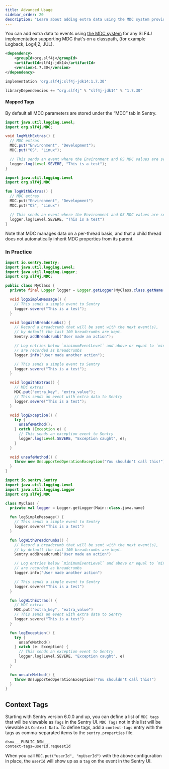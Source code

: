 ```yaml
---
title: Advanced Usage
sidebar_order: 20
description: "Learn about adding extra data using the MDC system provided by SLF4j."
---
```


You can add extra data to events using [the MDC system](https://www.slf4j.org/api/org/slf4j/helpers/BasicMDCAdapter.html) for any SLF4J implementation supporting MDC that's on a classpath, (for example Logback, Log4j2, JUL).

```xml {tabTitle:Maven}
<dependency>
    <groupId>org.slf4j</groupId>
    <artifactId>slf4j-jdk14</artifactId>
    <version>1.7.30</version>
</dependency>
```

```groovy {tabTitle:Gradle}
implementation 'org.slf4j:slf4j-jdk14:1.7.30'
```

```scala {tabTitle: SBT}
libraryDependencies += "org.slf4j" % "slf4j-jdk14" % "1.7.30"
```

#### Mapped Tags

By default all MDC parameters are stored under the “MDC” tab in Sentry.

```java {tabTitle:Java}
import java.util.logging.Level;
import org.slf4j.MDC;

void logWithExtras() {
  // MDC extras
  MDC.put("Environment", "Development");
  MDC.put("OS", "Linux");

  // This sends an event where the Environment and OS MDC values are set as MDC entries
  logger.log(Level.SEVERE, "This is a test");
}
```

```kotlin {tabTitle:Kotlin}
import java.util.logging.Level
import org.slf4j.MDC

fun logWithExtras() {
  // MDC extras
  MDC.put("Environment", "Development")
  MDC.put("OS", "Linux")

  // This sends an event where the Environment and OS MDC values are set as MDC entries
  logger.log(Level.SEVERE, "This is a test")
}
```

Note that MDC manages data on a per-thread basis, and that a child thread does not automatically inherit MDC properties from its parent.

### In Practice

```java {tabTitle:Java}
import io.sentry.Sentry;
import java.util.logging.Level;
import java.util.logging.Logger;
import org.slf4j.MDC;

public class MyClass {
  private final Logger logger = Logger.getLogger(MyClass.class.getName());

  void logSimpleMessage() {
    // This sends a simple event to Sentry
    logger.severe("This is a test");
  }

  void logWithBreadcrumbs() {
    // Record a breadcrumb that will be sent with the next event(s),
    // by default the last 100 breadcrumbs are kept.
    Sentry.addBreadcrumb("User made an action");

    // Log entries below `minimumEventLevel` and above or equal to `minimumBreadcrumbLevel`
    // are recorded as breadcrumbs
    logger.info("User made another action");

    // This sends a simple event to Sentry
    logger.severe("This is a test");
  }

  void logWithExtras() {
    // MDC extras
    MDC.put("extra_key", "extra_value");
    // This sends an event with extra data to Sentry
    logger.severe("This is a test");
  }

  void logException() {
    try {
      unsafeMethod();
    } catch (Exception e) {
      // This sends an exception event to Sentry
      logger.log(Level.SEVERE, "Exception caught", e);
    }
  }

  void unsafeMethod() {
    throw new UnsupportedOperationException("You shouldn't call this!");
  }
}
```

```kotlin {tabTitle:Kotlin}
import io.sentry.Sentry
import java.util.logging.Level
import java.util.logging.Logger
import org.slf4j.MDC

class MyClass {
  private val logger = Logger.getLogger(Main::class.java.name)

  fun logSimpleMessage() {
    // This sends a simple event to Sentry
    logger.severe("This is a test")
  }

  fun logWithBreadcrumbs() {
    // Record a breadcrumb that will be sent with the next event(s),
    // by default the last 100 breadcrumbs are kept.
    Sentry.addBreadcrumb("User made an action")

    // Log entries below `minimumEventLevel` and above or equal to `minimumBreadcrumbLevel`
    // are recorded as breadcrumbs
    logger.info("User made another action")

    // This sends a simple event to Sentry
    logger.severe("This is a test")
  }

  fun logWithExtras() {
    // MDC extras
    MDC.put("extra_key", "extra_value")
    // This sends an event with extra data to Sentry
    logger.severe("This is a test")
  }

  fun logException() {
    try {
      unsafeMethod()
    } catch (e: Exception) {
      // This sends an exception event to Sentry
      logger.log(Level.SEVERE, "Exception caught", e)
    }
  }

  fun unsafeMethod() {
    throw UnsupportedOperationException("You shouldn't call this!")
  }
}
```

## Context Tags

Starting with Sentry version 6.0.0 and up, you can define a list of `MDC tags` that will be viewable as `Tags` in the Sentry UI. `MDC Tags` not in this list will be viewable as `Context Data`. To define tags, add a `context-tags` entry with the tags as comma-separated items to the `sentry.properties` file.

<SignInNote />

```properties {tabTitle:Properties}
dsn=___PUBLIC_DSN___
context-tags=userId,requestId
```

When you call `MDC.put("userId", "myUserId")` with the above configuration in place, the `userId` will show up as a `tag` on the event in the Sentry UI.
